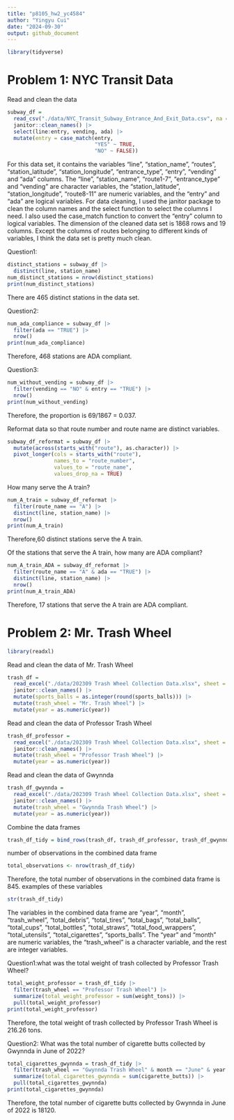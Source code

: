 ```yaml
---
title: "p8105_hw2_yc4584"
author: "Yingyu Cui"
date: "2024-09-30"
output: github_document
---
```


```r
library(tidyverse)
```


# Problem 1: NYC Transit Data

Read and clean the data
```r
subway_df = 
  read_csv("./data/NYC_Transit_Subway_Entrance_And_Exit_Data.csv", na = "") |> 
  janitor::clean_names() |> 
  select(line:entry, vending, ada) |>
  mutate(entry = case_match(entry, 
                            "YES" ~ TRUE,
                            "NO" ~ FALSE))
```
For this data set, it contains the variables "line", "station_name",  "routes", "station_latitude", "station_longitude", "entrance_type", "entry", "vending" and "ada" columns. The "line", "station_name", "route1-7", "entrance_type" and "vending" are character variables, the "station_latitude", "station_longitude", "route8-11" are numeric variables, and the "entry" and "ada" are logical variables.
For data cleaning, I used the janitor package to clean the column names and the select function to select the columns I need. I also used the case_match function to convert the "entry" column to logical variables.
The dimension of the cleaned data set is 1868 rows and 19 columns.
Except the columns of routes belonging to different kinds of variables, I think the data set is pretty much clean.

Question1: 
```r
distinct_stations = subway_df |> 
  distinct(line, station_name)
num_distinct_stations = nrow(distinct_stations)
print(num_distinct_stations)
```
There are 465 distinct stations in the data set.

Question2:
```r
num_ada_compliance = subway_df |> 
  filter(ada == "TRUE") |> 
  nrow()
print(num_ada_compliance)
```
Therefore, 468 stations are ADA compliant.

Question3:
```r
num_without_vending = subway_df |> 
  filter(vending == "NO" & entry == "TRUE") |> 
  nrow()
print(num_without_vending)
```
Therefore, the proportion is 69/1867 = 0.037.

Reformat data so that route number and route name are distinct variables.
```r
subway_df_reformat = subway_df |> 
  mutate(across(starts_with("route"), as.character)) |> 
  pivot_longer(cols = starts_with("route"),
               names_to = "route_number", 
               values_to = "route_name",
               values_drop_na = TRUE)
```
How many serve the A train?
```r
num_A_train = subway_df_reformat |> 
  filter(route_name == "A") |> 
  distinct(line, station_name) |> 
  nrow()
print(num_A_train)
```
Therefore,60 distinct stations serve the A train.

Of the stations that serve the A train, how many are ADA compliant?
```r
num_A_train_ADA = subway_df_reformat |> 
  filter(route_name == "A" & ada == "TRUE") |> 
  distinct(line, station_name) |> 
  nrow()
print(num_A_train_ADA)
```
Therefore, 17 stations that serve the A train are ADA compliant.


# Problem 2: Mr. Trash Wheel
```r
library(readxl)
```
Read and clean the data of Mr. Trash Wheel
```r
trash_df = 
  read_excel("./data/202309 Trash Wheel Collection Data.xlsx", sheet = "Mr. Trash Wheel", range = "A2:N586") |> 
  janitor::clean_names() |>
  mutate(sports_balls = as.integer(round(sports_balls))) |> 
  mutate(trash_wheel = "Mr. Trash Wheel") |> 
  mutate(year = as.numeric(year))
```
Read and clean the data of Professor Trash Wheel
```r
trash_df_professor = 
  read_excel("./data/202309 Trash Wheel Collection Data.xlsx", sheet = "Professor Trash Wheel", range = "A2:M108") |> 
  janitor::clean_names() |> 
  mutate(trash_wheel = "Professor Trash Wheel") |> 
  mutate(year = as.numeric(year))
```
Read and clean the data of Gwynnda
```r
trash_df_gwynnda = 
  read_excel("./data/202309 Trash Wheel Collection Data.xlsx", sheet = "Gwynnda Trash Wheel", range = "A2:L157") |> 
  janitor::clean_names() |> 
  mutate(trash_wheel = "Gwynnda Trash Wheel") |> 
  mutate(year = as.numeric(year))
```
Combine the data frames 
```r
trash_df_tidy = bind_rows(trash_df, trash_df_professor, trash_df_gwynnda)
```
number of observations in the combined data frame
```r
total_observations <- nrow(trash_df_tidy)
```
Therefore, the total number of observations in the combined data frame is 845.
examples of these variables
```r
str(trash_df_tidy)
```
The variables in the combined data frame are "year", "month", "trash_wheel", "total_debris", "total_tires", "total_bags", "total_balls", "total_cups", "total_bottles", "total_straws", "total_food_wrappers", "total_utensils", "total_cigarettes", "sports_balls". The "year" and "month" are numeric variables, the "trash_wheel" is a character variable, and the rest are integer variables.

Question1:what was the total weight of trash collected by Professor Trash Wheel? 
```r
total_weight_professor = trash_df_tidy |> 
  filter(trash_wheel == "Professor Trash Wheel") |> 
  summarize(total_weight_professor = sum(weight_tons)) |> 
  pull(total_weight_professor)
print(total_weight_professor)
```
Therefore, the total weight of trash collected by Professor Trash Wheel is 216.26 tons.

Question2:  What was the total number of cigarette butts collected by Gwynnda in June of 2022?
```r
total_cigarettes_gwynnda = trash_df_tidy |> 
  filter(trash_wheel == "Gwynnda Trash Wheel" & month == "June" & year == 2022) |> 
  summarize(total_cigarettes_gwynnda = sum(cigarette_butts)) |> 
  pull(total_cigarettes_gwynnda)
print(total_cigarettes_gwynnda)
```
Therefore, the total number of cigarette butts collected by Gwynnda in June of 2022 is 18120.
